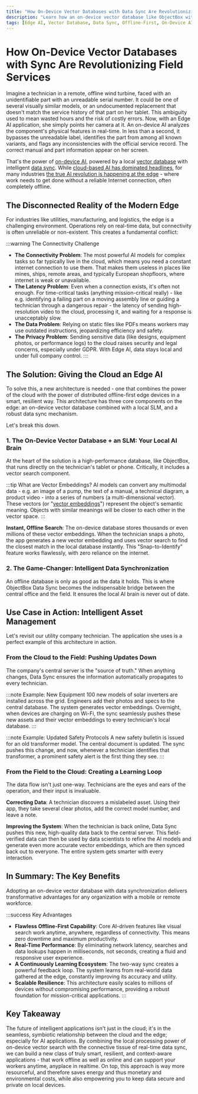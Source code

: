 ```yaml
---
title: "How On-Device Vector Databases with Data Sync Are Revolutionizing Field Services"
description: "Learn how an on-device vector database like ObjectBox with real-time data sync enables powerful, offline-first AI applications for industries like field services."
tags: [Edge AI, Vector Database, Data Sync, Offline-First, On-Device AI]
---
```


# How On-Device Vector Databases with Sync Are Revolutionizing Field Services

Imagine a technician in a remote, offline wind turbine, faced with an unidentifiable part with an unreadable serial number. It could be one of several visually similar models, or an undocumented replacement that doesn't match the service history of that part on her tablet. This ambiguity used to mean wasted hours and the risk of costly errors. Now, with an Edge AI application, she simply points her camera at it. An on-device AI analyzes the component's physical features in real-time. In less than a second, it bypasses the unreadable label, identifies the part from among all known variants, and flags any inconsistencies with the official service record. The correct manual and part information appear on her screen.

That's the power of [on-device AI](https://objectbox.io/local-ai-what-it-is-and-why-we-need-it/), powered by a local [vector database](https://objectbox.io/on-device-vector-databases-and-edge-ai/) with intelligent [data sync](https://objectbox.io/what-is-data-synchronization-how-to-keep-data-in-sync/). While [cloud-based AI has dominated headlines](https://www.ciodive.com/news/cloud-infrastructure-services-iaas-growth-aws-microsoft-google/757343/), for many industries [the true AI revolution is happening at the edge](https://arxiv.org/abs/2507.11545) - where work needs to get done without a reliable Internet connection, often completely offline.

## The Disconnected Reality of the Modern Edge

For industries like utilities, manufacturing, and logistics, the edge is a challenging environment. Operations rely on real-time data, but connectivity is often unreliable or non-existent. This creates a fundamental conflict:

:::warning The Connectivity Challenge
- **The Connectivity Problem**: The most powerful AI models for complex tasks so far typically live in the cloud, which means you need a constant internet connection to use them. That makes them useless in places like mines, ships, remote areas, and typically European shopfloors, where internet is weak or unavailable.
- **The Latency Problem**: Even when a connection exists, it's often not enough. For time-critical tasks (anything mission-critical really) - like e.g. identifying a failing part on a moving assembly line or guiding a technician through a dangerous repair - the latency of sending high-resolution video to the cloud, processing it, and waiting for a response is unacceptably slow.
- **The Data Problem**: Relying on static files like PDFs means workers may use outdated instructions, jeopardizing efficiency and safety.
- **The Privacy Problem**: Sending sensitive data (like designs, equipment photos, or performance logs) to the cloud raises security and legal concerns, especially under GDPR. With Edge AI, data stays local and under full company control.
:::

## The Solution: Giving the Cloud an Edge AI

To solve this, a new architecture is needed - one that combines the power of the cloud with the power of distributed offline-first edge devices in a smart, resilient way. This architecture has three core components on the edge: an on-device vector database combined with a local SLM, and a robust data sync mechanism. 

Let's break this down.

### 1. The On-Device Vector Database + an SLM: Your Local AI Brain

At the heart of the solution is a high-performance database, like ObjectBox, that runs directly on the technician's tablet or phone. Critically, it includes a vector search component.

:::tip What are Vector Embeddings?
AI models can convert any multimodal data - e.g. an image of a pump, the text of a manual, a technical diagram, a product video - into a series of numbers (a multi-dimensional vector). These vectors (or "[vector embeddings](https://en.wikipedia.org/wiki/Embedding_(machine_learning))") represent the object's semantic meaning. Objects with similar meanings will be closer to each other in the vector space.
:::

**Instant, Offline Search**: The on-device database stores thousands or even millions of these vector embeddings. When the technician snaps a photo, the app generates a new vector embedding and uses vector search to find the closest match in the local database instantly. This "Snap-to-Identify" feature works flawlessly, with zero reliance on the internet.

### 2. The Game-Changer: Intelligent Data Synchronization

An offline database is only as good as the data it holds. This is where ObjectBox Data Sync becomes the indispensable bridge between the central office and the field. It ensures the local AI brain is never out of date.

## Use Case in Action: Intelligent Asset Management

Let's revisit our utility company technician. The application she uses is a perfect example of this architecture in action.

### From the Cloud to the Field: Pushing Updates Down

The company's central server is the "source of truth." When anything changes, Data Sync ensures the information automatically propagates to every technician.

:::note Example: New Equipment
100 new models of solar inverters are installed across the grid. Engineers add their photos and specs to the central database. The system generates vector embeddings. Overnight, when devices are charging on Wi-Fi, the sync seamlessly pushes these new assets and their vector embeddings to every technician's local database.
:::

:::note Example: Updated Safety Protocols
A new safety bulletin is issued for an old transformer model. The central document is updated. The sync pushes this change, and now, whenever a technician identifies that transformer, a prominent safety alert is the first thing they see.
:::

### From the Field to the Cloud: Creating a Learning Loop

The data flow isn't just one-way. Technicians are the eyes and ears of the operation, and their input is invaluable.

**Correcting Data**: A technician discovers a mislabeled asset. Using their app, they take several clear photos, add the correct model number, and leave a note.

**Improving the System**: When the technician is back online, Data Sync pushes this new, high-quality data back to the central server. This field-verified data can then be used by data scientists to refine the AI models and generate even more accurate vector embeddings, which are then synced back out to everyone. The entire system gets smarter with every interaction.

## In Summary: The Key Benefits

Adopting an on-device vector database with data synchronization delivers transformative advantages for any organization with a mobile or remote workforce.

:::success Key Advantages
- **Flawless Offline-First Capability**: Core AI-driven features like visual search work anytime, anywhere, regardless of connectivity. This means zero downtime and maximum productivity.
- **Real-Time Performance**: By eliminating network latency, searches and data lookups happen in milliseconds, not seconds, creating a fluid and responsive user experience.
- **A Continuously Learning Ecosystem**: The two-way sync creates a powerful feedback loop. The system learns from real-world data gathered at the edge, constantly improving its accuracy and utility.
- **Scalable Resilience**: This architecture easily scales to millions of devices without compromising performance, providing a robust foundation for mission-critical applications.
:::

## Key Takeaway

The future of intelligent applications isn't just in the cloud; it's in the seamless, symbiotic relationship between the cloud and the edge; especially for AI applications. By combining the local processing power of on-device vector search with the connective tissue of real-time data sync, we can build a new class of truly smart, resilient, and context-aware applications - that work offline as well as online and can support your workers anytime, anyplace in realtime. On top, this approach is way more resourceful, and therefore saves energy and thus monetary and environmental costs, while also empowering you to keep data secure and private on local devices.

<script type="application/ld+json">
{
  "@context": "https://schema.org",
  "@type": "BlogPosting",
  "mainEntityOfPage": {
    "@type": "WebPage",
    "@id": "https://dev.objectbox.io/on-device-vector-database-sync"
  },
  "headline": "How On-Device Vector Databases with Data Sync Are Revolutionizing Field Services",
  "description": "Learn how an on-device vector database like ObjectBox with real-time data sync enables powerful, offline-first AI applications for industries like field services.",
  "keywords": "Edge AI, Vector Database, Data Sync, Offline-First, On-Device AI",
  "datePublished": "2025-09-10T11:47:46+02:00",
  "dateModified": "2025-09-10T11:53:47+02:00",
  "author": {
    "@type": "Person",
    "name": "Dr. Vivien Dollinger",
    "url": "https://www.linkedin.com/in/vivien-dollinger/"
  }
}
</script>